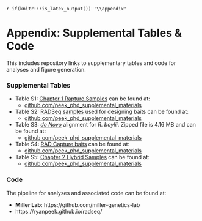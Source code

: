 `r if(knitr:::is_latex_output()) '\\appendix'`

<!-- `r if(!knitr:::is_latex_output()) '# (APPENDIX) Appendix {-}'` -->

<!--
If you feel it necessary to include an appendix, it goes here.
-->


# Appendix: Supplemental Tables & Code

This includes repository links to supplementary tables and code for analyses and figure generation. 


### Supplemental Tables {#supptables}


 - Table S1: [Chapter 1 Rapture Samples](#ch1samplecollection) can be found at:
    - [github.com/peek_phd_supplemental_materials](https://raw.githubusercontent.com/ryanpeek/peek_phd_supplemental_materials/master/supplemental_tables/S1_chap1_Rapture_samples.csv)
 - Table S2: [RADSeq samples](#denovo) used for designing baits can be found at:
    - [github.com/peek_phd_supplemental_materials](https://raw.githubusercontent.com/ryanpeek/peek_phd_supplemental_materials/master/supplemental_tables/S2_RADSeq-bait-samples.csv)
 - Table S3: [*de Novo*](#denovo) alignment for *R. boylii*. Zipped file is 4.16 MB and can be found at:
    - [github.com/peek_phd_supplemental_materials](https://github.com/ryanpeek/peek_phd_supplemental_materials/blob/master/supplemental_tables/S3_de_novo_assembly_300.fa.zip?raw=true)
 - Table S4: [RAD Capture baits](#rapture) can be found at:
    - [github.com/peek_phd_supplemental_materials](https://github.com/ryanpeek/peek_phd_supplemental_materials/blob/master/supplemental_tables/S4_capture_baits_120.fa.zip?raw=true)
 - Table S5: [Chapter 2 Hybrid Samples](#ch2samplecollection) can be found at:
    - [github.com/peek_phd_supplemental_materials](https://raw.githubusercontent.com/ryanpeek/peek_phd_supplemental_materials/master/supplemental_tables/S5_chap2_selected_samples_25k.csv)


### Code

The pipeline for analyses and associated code can be found at: 

 - **Miller Lab**: https://github.com/miller-genetics-lab
 - https://ryanpeek.github.io/radseq/
 

<!-- ## Code and Packages {#code} -->

<!-- **In Chapter \@ref(reg-health):** -->

<!-- ```{r ref.label='include_packages_ch1', results='hide', echo = FALSE, eval=F} -->
<!-- ``` -->

<!-- **In Chapter \@ref(hybrids):** -->

<!-- ```{r ref.label='include_packages_ch2', results='hide', echo = FALSE, eval=F} -->
<!-- ``` -->


<!-- **In Chapter \@ref(rangewide):** -->

<!-- ```{r ref.label='include_packages_ch3', results='hide', echo = FALSE, eval=F} -->
<!-- ``` -->
